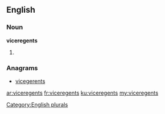 ==English==

===Noun===
'''viceregents'''

# {{plural of|viceregent}}

===Anagrams===
* [[vicegerents#English|vicegerents]]

[[Category:English plurals]]

[[ar:viceregents]]
[[fr:viceregents]]
[[ku:viceregents]]
[[my:viceregents]]